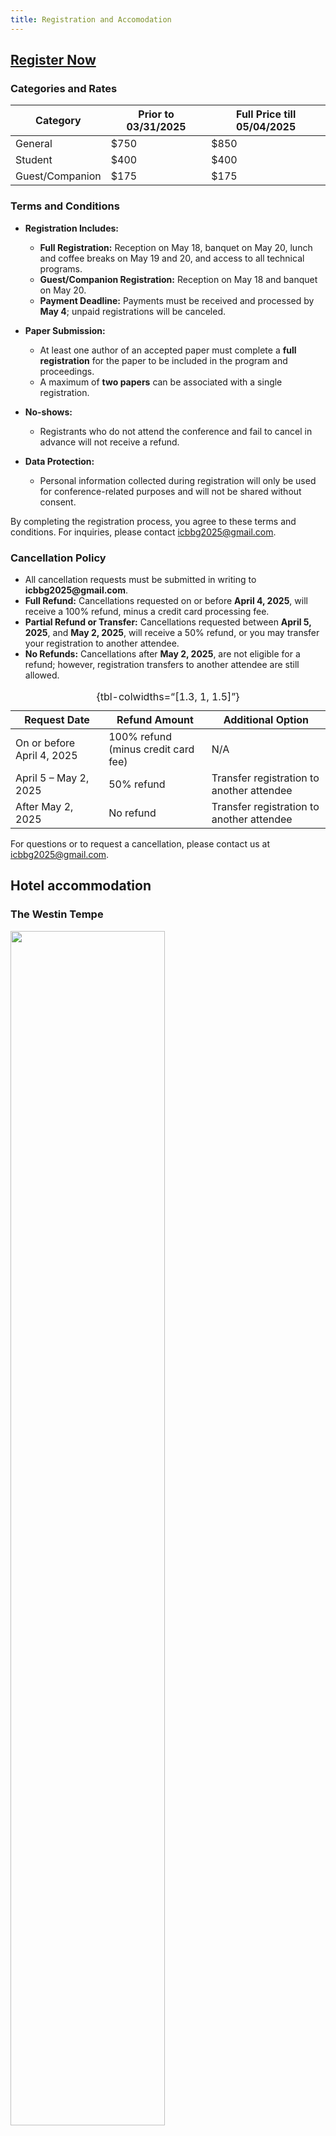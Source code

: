```yaml
---
title: Registration and Accomodation
---
```


<!-- ## [Register Now](./comingsoon.qmd){.btn .btn-primary} -->

## [Register Now](https://na.eventscloud.com/icbbg2025){.btn .btn-primary}

### Categories and Rates


| Category        | Prior to 03/31/2025 | Full Price till 05/04/2025 |
|-----------------|---------------------|----------------------------|
| General         | $750                | $850                       |
| Student         | $400                | $400                       |
| Guest/Companion | $175                | $175                       |

### Terms and Conditions

- **Registration Includes:**

    - **Full Registration:** Reception on May 18, banquet on May 20, lunch and coffee breaks on May 19 and 20, and access to all technical programs.
    - **Guest/Companion Registration:** Reception on May 18 and banquet on May 20.
    - **Payment Deadline:** Payments must be received and processed by **May 4**; unpaid registrations will be canceled.

- **Paper Submission:**

    - At least one author of an accepted paper must complete a **full registration** for the paper to be included in the program and proceedings.
    - A maximum of **two papers** can be associated with a single registration.

- **No-shows:**

    - Registrants who do not attend the conference and fail to cancel in advance will not receive a refund.

- **Data Protection:**

    - Personal information collected during registration will only be used for conference-related purposes and will not be shared without consent.

By completing the registration process, you agree to these terms and conditions. For inquiries, please contact [icbbg2025@gmail.com](mailto:icbbg2025@gmail.com).

### Cancellation Policy

- All cancellation requests must be submitted in writing to **icbbg2025@gmail.com**.  
- **Full Refund:** Cancellations requested on or before **April 4, 2025**, will receive a 100% refund, minus a credit card processing fee.  
- **Partial Refund or Transfer:** Cancellations requested between **April 5, 2025**, and **May 2, 2025**, will receive a 50% refund, or you may transfer your registration to another attendee.  
- **No Refunds:** Cancellations after **May 2, 2025**, are not eligible for a refund; however, registration transfers to another attendee are still allowed.  


| Request Date                     | Refund Amount                       | Additional Option                         |
|----------------------------------|-------------------------------------|-------------------------------------------|
| On or before <br/> April 4, 2025 | 100% refund (minus credit card fee) | N/A                                       |
| April 5 – May 2, 2025            | 50% refund                          | Transfer registration to another attendee |
| After May 2, 2025                | No refund                           | Transfer registration to another attendee |

: {tbl-colwidths="[1.3, 1, 1.5]"}

For questions or to request a cancellation, please contact us at [icbbg2025@gmail.com](mailto:icbbg2025@gmail.com).

## Hotel accommodation

### The Westin Tempe 

![](img/westin.png){width="70%"}

[11 E. 7th Street, Tempe, AZ 85281](https://goo.gl/maps/PSLQC8nTVZvoBkgd6)  
480-968-8885


[Book at the ICBBG 2025 Rate by Monday, April 21, 2025](https://www.marriott.com/event-reservations/reservation-link.mi?id=1733422779793&key=GRP&guestreslink2=true&app=resvlink){.btn .btn-primary}

- Complimentary High Speed Wi-Fi
- Complimentary access to WestinWorkout
- ½ block from Mill Ave. District; walking distance to over 70 dining options
- [Waived Destination Fee (\$22)]{.highlight} 
- Destination Fee includes the following:
    - Daily Enhanced High Speed Wi-Fi
    - \$25 Food and Beverage credit in Cup of Joe, Terra Tempe, or SkySill Rooftop
    - Bike Rental for 2 (2 hour max)
    - 1 free Drip Coffee for up to (2) guests at Cup of Joe


::: {.callout-tip}

The Westin Tempe block rate is sold out as of [March 15]{.highlight}. We recommend exploring the following alternatives.

:::

### Other Lodging Options

Most of the hotels listed below are conveniently located within walking distance of the ASU Campus. Call the hotel directly to make your reservation. ASU and government rates may be available for many of them.  

::: {.callout-tip icon=false}

## A list of Hotels with ASU Discounts

**Canopy by Hilton Tempe Downtown**  
108 E. University Drive, Tempe, AZ 85281  
480-968-6800

[Book your Preferred ASU Rate](https://www.hilton.com/en/book/reservation/deeplink/?&ctyhocn=PHXTYPY&corporateCode=5236986)

- Complimentary WI-FI
- Complimentary Bikes and access to Fitness Center
- Conveniently located to ASU, Gammage and Mill Avenue, walking distance to dining, shopping and nightlife

**Graduate Tempe by Hilton**  
[225 East Apache Boulevard, Tempe, AZ 85281](https://goo.gl/maps/Xie9DFszLvc7UumU8)  
480-967-9431  
[Book your Preferred ASU Rate](https://urldefense.com/v3/__https://www.hilton.com/en/book/reservation/deeplink/?ctyhocn=PHXGPGU&corporateCode=5236986__;!!IKRxdwAv5BmarQ!cjDdg1N66ggISRwyH_MRJPCRPzO4QDLxaT77i6HD6m_V4Vh6VGbmjX4r-BVZNzIHekUoRLuQDLt7D-gBxI394jYNjDkRtQ0jV8I$)

- Walking distance to ASU, restaurants, shopping and entertainment
- Complimentary High Speed Wi-Fi.
- Complimentary Bikes

**Hyatt House Tempe/Phoenix/University**  
[601 E. 6th St Tempe, AZ 85281](https://goo.gl/maps/UJVbsmAa19Vt49v78)  
480-219-5956

[Book your preferred ASU rate](https://www.hyatt.com/en-US/hotel/arizona/hyatt-house-tempe-phoenix-university/phxxt?corp_id=38975)

- Walking distance to ASU
- Complimentary breakfast
- Complimentary High-speed wireless internet
- Parking is \$15.00 per night in a secure parking garage

**Omni Tempe Hotel at ASU**  
[7 E University Dr, Tempe, AZ 85281](https://goo.gl/maps/VpHUkUQiUFvWvVuC6)  
1-800-THE-OMNI  
[Book your Preferred ASU Rate](https://urldefense.com/v3/__https:/www.omnihotels.com/hotels/tempe-asu/corporate-rates/arizona-state-university__;!!IKRxdwAv5BmarQ!YJDw2XLeE27xhlcCH4uxO88a4ubF2vm831cktggASjxtx74mFY8kv76gCBiGQBitsGP9Cf-JXBIrwBW7VYkYzLxtt-FvpvO9$)

- Destination Fee Waived (\$25 per night value)
- Complimentary Wi-Fi
- 24-Hour access to Fitness Center with Amenities
- Access to Rooftop Pool
- Restful Sleep Kit Amenities (Upon Request)
- Located on ASU campus (corner of Mills Ave/East University Dr.)
- Walk to campus activities at ASU Gammage, ASU Art Museum, Mountain America Stadium, Hayden Library
- Steps to Mill Avenue restaurants, shopping, and entertainment
- Steps to Tempe Valley Metro Streetcar (Ninth St./Mill Stop)


**AC Hotel Phoenix Tempe/Downtown**  
100 E Rio Salado Pkwy, Tempe, AZ 85281  
(480) 642-6140

[Book Your Preferred ASU Rate](https://www.marriott.com/event-reservations/reservation-link.mi?id=1704823052094&key=CORP&app=resvlink) 

- Complimentary Wi-Fi in all guest rooms

**DoubleTree by Hilton Phoenix - Tempe**  
[2100 S Priest Dr Tempe, AZ 85282](https://goo.gl/maps/8qqJc5a4UTMCgDLy7)  
Tempe, AZ 85281  
480-804-5264

[Book your preferred ASU rate](https://urldefense.com/v3/__https:/www.hilton.com/en/book/reservation/deeplink/?ctyhocn=PHXMPDT&corporateCode=0560044993__;!!IKRxdwAv5BmarQ!YpT_sq-EjWOI0Ko_AUv0gSZ_IoGR1b1CN6aikgDJUg1WPHloomwdKj_HQy8GdFCS7WbHY5JoQJCCx49CLRQYmlcgKqnwc3Cv$).

- Complimentary daily full hot breakfast
- Complimentary shuttle to and from the Phoenix Sky Harbor Airport/ within 5 mile radius of Hotel
- Complimentary Wi-Fi in all guest rooms
- Complimentary self parking

**Sonesta Select Tempe Downtown**  
601 S Ash Ave, Tempe, AZ 85281  
(480) 395-7328

[Book your Preferred ASU rate](https://urldefense.com/v3/__https:/nam12.safelinks.protection.outlook.com/?url=https*3A*2F*2Fbe.synxis.com*2F*3FHotel*3D32944*26Chain*3D5157*26promo*3DASU1&data=04*7C01*7Ckyraanbe*40anthonytravel.com*7C44cc4f88414d4e94618e08d9d068ef1c*7Cec7d4cedcaa64eb7b66da35dfdfb9007*7C0*7C0*7C637769971421593309*7CUnknown*7CTWFpbGZsb3d8eyJWIjoiMC4wLjAwMDAiLCJQIjoiV2luMzIiLCJBTiI6Ik1haWwiLCJXVCI6Mn0*3D*7C3000&sdata=*2FEF*2BY1KSezPxdeaJ9INELlG94TLPULpkGPVrFgpWGWg*3D&reserved=0__;JSUlJSUlJSUlJSUlJSUlJSUlJSUlJSUlJQ!!IKRxdwAv5BmarQ!JxQ5mfCwJq6pgINPX286wrGkOF9wY5PAXGE6WmXtKC0-_CFD5PddKMr0OhwoVqZu7VM$)

- Complimentary Breakfast vouchers
- Complimentary Wi-Fi Internet in every guest room and guest areas
- Complimentary parking

**Tempe Mission Palms**  
[60 East Fifth Street, Tempe, AZ 85281](https://goo.gl/maps/5eJBpr8SR6JbetQx8)  
[Book your Preferred ASU Rate](https://www.hyatt.com/en-US/hotel/arizona/tempe-mission-palms/phxdt?corp_id=08176)

480-894-1400

- Valet or self-parking (included in destination fee)
- Access to health club and fitness center (included in destination fee)
- Airport Shutte Service (included in destination fee)
- High-speed wireless Internet access (included in destination fee)
- Discounted hospitality fee to \$12.95 plus tax per room, per night (regularly \$25.00 plus tax per room, per night)

**Vīb Best Western Tempe**  
[511 S Farmer Ave, Tempe, AZ 85281](https://goo.gl/maps/nfVCwjUAEDr9LQmV8)  
(480) 805-2070  
[Book your Preferred ASU Rate](https://urldefense.com/v3/__https:/nam02.safelinks.protection.outlook.com/?url=https*3A*2F*2Fwww.bestwestern.com*2Fen_US*2Fbook*2Fhotel-rooms.03177.html*3FcorpId*3D01541060&data=05*7C01*7Cashinn*40onlocationexp.com*7C0f1efe6a1d794d32277608da29654a81*7C6290e9625a32437ab97d5ef0567a15b1*7C0*7C0*7C637867812479539010*7CUnknown*7CTWFpbGZsb3d8eyJWIjoiMC4wLjAwMDAiLCJQIjoiV2luMzIiLCJBTiI6Ik1haWwiLCJXVCI6Mn0*3D*7C3000*7C*7C*7C&sdata=CC*2BdAM91kBxolbPeOMcXkR6WiNiGsze*2FUYk9egFA6tA*3D&reserved=0__;JSUlJSUlJSUlJSUlJSUlJSUlJSUlJSUlJSU!!IKRxdwAv5BmarQ!azv6-qXFNgrb1Wn4pJC8hRHWb0hL_lDr3nPKauhryyDMXgb7KVrubzumnNEOxPikMomnZSicXIkQsQlyw1PLUZ44NNU$)

- Parking is \$10.00 per night  
    Walking distance to ASU, restaurants, shopping, and entertainment  
    Complimentary Wi-Fi in Guest Rooms & Lobby  

**Element Scottsdale at SkySong**  
[1345 N. Scottsdale Road, Scottsdale, AZ 85257](https://goo.gl/maps/LKyrU2ZkMK3fPHAm7)  
480-361-0000

[Book your preferred ASU rate](https://www.marriott.com/event-reservations/reservation-link.mi?id=1600970991652&key=CORP&app=resvlink)

- Complimentary hot breakfast buffet daily
- Complimentary light evening reception, Monday – Thursday


:::
